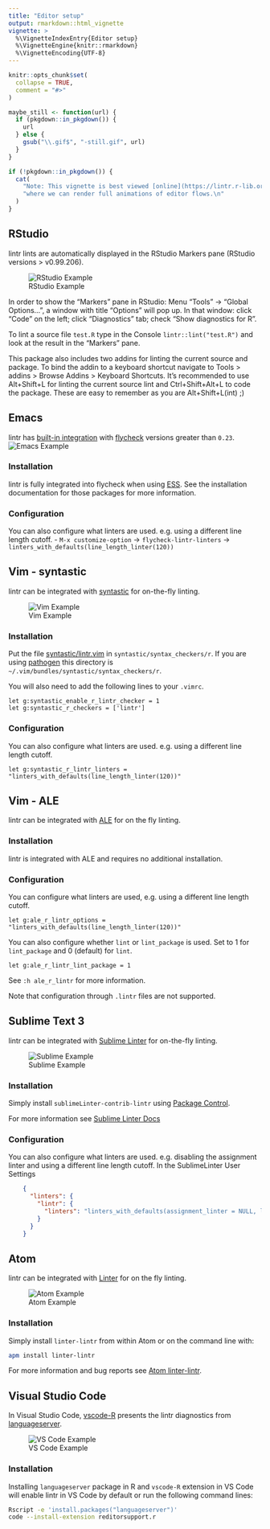 ```yaml
---
title: "Editor setup"
output: rmarkdown::html_vignette
vignette: >
  %\VignetteIndexEntry{Editor setup}
  %\VignetteEngine{knitr::rmarkdown}
  %\VignetteEncoding{UTF-8}
---
```


```r
knitr::opts_chunk$set(
  collapse = TRUE,
  comment = "#>"
)

maybe_still <- function(url) {
  if (pkgdown::in_pkgdown()) {
    url
  } else {
    gsub("\\.gif$", "-still.gif", url)
  }
}
```

```r
if (!pkgdown::in_pkgdown()) {
  cat(
    "Note: This vignette is best viewed [online](https://lintr.r-lib.org/articles/editors.html),",
    "where we can render full animations of editor flows.\n"
  )
}
```

## RStudio

lintr lints are automatically displayed in the RStudio Markers pane (RStudio versions \> v0.99.206).

![RStudio Example](rstudio.png "Rstudio Example")

In order to show the "Markers" pane in RStudio: Menu "Tools" -\> "Global Options...", a window with title "Options" will pop up.
In that window: click "Code" on the left; click "Diagnostics" tab; check "Show diagnostics for R".

To lint a source file `test.R` type in the Console `lintr::lint("test.R")` and look at the result in the "Markers" pane.

This package also includes two addins for linting the current source and package.
To bind the addin to a keyboard shortcut navigate to Tools \> addins \> Browse Addins \> Keyboard Shortcuts.
It's recommended to use Alt+Shift+L for linting the current source lint and Ctrl+Shift+Alt+L to code the package.
These are easy to remember as you are Alt+Shift+L(int) ;)

## Emacs

lintr has [built-in integration](http://www.flycheck.org/en/latest/languages.html#r) with [flycheck](https://github.com/flycheck/flycheck) versions greater than `0.23`.
![Emacs Example](`r maybe_still("emacs.gif")` "Emacs Example")

### Installation

lintr is fully integrated into flycheck when using [ESS](http://ess.r-project.org/).
See the installation documentation for those packages for more information.

### Configuration

You can also configure what linters are used.
e.g. using a different line length cutoff.
- `M-x customize-option` -\> `flycheck-lintr-linters` -\> `linters_with_defaults(line_length_linter(120))`

## Vim - syntastic

lintr can be integrated with [syntastic](https://github.com/vim-syntastic/syntastic) for on-the-fly linting.

![Vim Example](`r maybe_still("vim-syntastic.gif")` "Vim Example")

### Installation

Put the file [syntastic/lintr.vim](inst/syntastic/lintr.vim) in `syntastic/syntax_checkers/r`.
If you are using [pathogen](https://github.com/tpope/vim-pathogen) this directory is `~/.vim/bundles/syntastic/syntax_checkers/r`.

You will also need to add the following lines to your `.vimrc`.

``` vim
let g:syntastic_enable_r_lintr_checker = 1
let g:syntastic_r_checkers = ['lintr']
```

### Configuration

You can also configure what linters are used.
e.g. using a different line length cutoff.

``` vim
let g:syntastic_r_lintr_linters = "linters_with_defaults(line_length_linter(120))"
```

## Vim - ALE

lintr can be integrated with [ALE](https://github.com/dense-analysis/ale) for on the fly linting.

### Installation

lintr is integrated with ALE and requires no additional installation.

### Configuration

You can configure what linters are used, e.g. using a different line length cutoff.

``` vim
let g:ale_r_lintr_options = "linters_with_defaults(line_length_linter(120))"
```

You can also configure whether `lint` or `lint_package` is used.
Set to 1 for `lint_package` and 0 (default) for `lint`.

``` vim
let g:ale_r_lintr_lint_package = 1
```

See `:h ale_r_lintr` for more information.

Note that configuration through `.lintr` files are not supported.

## Sublime Text 3

lintr can be integrated with [Sublime Linter](https://github.com/SublimeLinter/SublimeLinter) for on-the-fly linting.

![Sublime Example](`r maybe_still("sublime.gif")` "Sublime Example")

### Installation

Simply install `sublimeLinter-contrib-lintr` using [Package Control](https://packagecontrol.io/).

For more information see [Sublime Linter Docs](http://sublimelinter.readthedocs.io/en/latest/installation.html#installing-via-pc)

### Configuration

You can also configure what linters are used.
e.g. disabling the assignment linter and using a different line length cutoff.
In the SublimeLinter User Settings

```json
    {
      "linters": {
        "lintr": {
          "linters": "linters_with_defaults(assignment_linter = NULL, line_length_linter(120))"
        }
      }
    }
```

## Atom

lintr can be integrated with [Linter](https://github.com/steelbrain/linter) for on the fly linting.

![Atom Example](atom.png "Atom Example")

### Installation

Simply install `linter-lintr` from within Atom or on the command line with:

``` bash
apm install linter-lintr
```

For more information and bug reports see [Atom linter-lintr](https://github.com/AtomLinter/linter-lintr).

## Visual Studio Code

In Visual Studio Code, [vscode-R](https://marketplace.visualstudio.com/items?itemName=REditorSupport.r) presents the lintr diagnostics from [languageserver](https://github.com/REditorSupport/languageserver).

![VS Code Example](vscode.png "VS Code Example")

### Installation

Installing `languageserver` package in R and `vscode-R` extension in VS Code will enable lintr in VS Code by default or run the following command lines:

``` bash
Rscript -e 'install.packages("languageserver")'
code --install-extension reditorsupport.r
```
